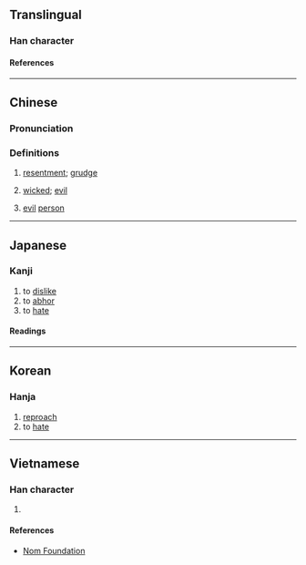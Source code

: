{{character info}}
==Translingual==

===Han character===
{{Han char|rn=61|rad=心|as=12|sn=16|four=08334|canj=XYKP,YKP|ids=⿱敦心}}

====References====
{{Han ref|kx=0403.050|dkj=11226|dj=0743.100|hdz=42351.050|uh=619D}}

----

==Chinese==
{{zh-forms}}

===Pronunciation===
{{zh-pron
|m=duì
|m-s=
|dg=
|c=deoi6
|c-t=
|g=
|h=pfs=
|j=
|mb=
|md=
|mn=
|mn-t=
|w=
|x=
|mc=y
|oc=y
|cat=n,a
}}

===Definitions===
{{zh-hanzi}}

# {{lb|zh|literary}} [[resentment]]; [[grudge]]
# {{lb|zh|literary}} [[wicked]]; [[evil]]
# {{lb|zh|literary}} [[evil]] [[person]]
#: {{zh-x|大奸 巨憝 惡貫滿盈 @^毛 匪 @^澤東 斃命 ^北平|Criminal Traitor Mao Bandit Tsetung Dies in Peiping|M-TW|ref=ROC '''65''' September 10, {{w2|zh|中國時報}}}}

----

==Japanese==

===Kanji===
{{ja-kanji|grade=|rs=心12}}

# to [[dislike]]
# to [[abhor]]
# to [[hate]]

====Readings====
{{ja-readings
|on=たい, ずい, だい
|kun=うらむ
}}

----

==Korean==

===Hanja===
{{ko-hanja|hangeul=[[돈]]|eumhun=|rv=don|mr=ton|y=ton}}

# [[reproach]]
# to [[hate]]

----

==Vietnamese==

===Han character===
{{vi-readings|rs=心12|reading=đội}}

# {{rfdef|vi|sort=心12}}

====References====
* [http://nomfoundation.org/common/nom_details.php?codepoint=619d Nom Foundation]